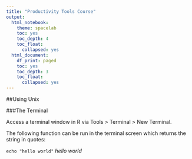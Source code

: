 ```yaml
---
title: "Productivity Tools Course"
output:
  html_notebook:
    theme: spacelab
    toc: yes
    toc_depth: 4
    toc_float:
      collapsed: yes
  html_document:
    df_print: paged
    toc: yes
    toc_depth: 3
    toc_float:
      collapsed: yes
---
```


##Using Unix

###The Terminal

Access a terminal window in R via Tools > Terminal > New Terminal.

The following function can be run in the terminal screen which returns the string in quotes:

`echo "hello world"`
*hello world*

